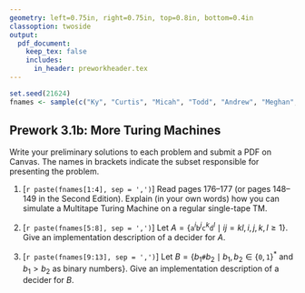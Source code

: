 ```yaml
---
geometry: left=0.75in, right=0.75in, top=0.8in, bottom=0.4in
classoption: twoside
output: 
  pdf_document:
    keep_tex: false
    includes:
      in_header: preworkheader.tex
---
```


```r
set.seed(21624)
fnames <- sample(c("Ky", "Curtis", "Micah", "Todd", "Andrew", "Meghan", "Allie", "David", "Connor", "Levi", "Ben", "Grace", "Joshua"))
```

## Prework 3.1b: More Turing Machines

Write your preliminary solutions to each problem and submit a PDF on Canvas. The names in brackets indicate the subset responsible for presenting the problem.

1. [`r paste(fnames[1:4], sep = ',')`] Read pages 176--177 (or pages 148--149 in the Second Edition). Explain (in your own words) how you can simulate a Multitape Turing Machine on a regular single-tape TM.

2. [`r paste(fnames[5:8], sep = ',')`]  Let $A = \{\mathtt{a}^i\mathtt{b}^j\mathtt{c}^k\mathtt{d}^l \mid ij = kl,\, i,j,k,l\geq 1\}$. Give an implementation description of a decider for $A$.

3. [`r paste(fnames[9:13], sep = ',')`]  Let $B = \{b_1\mathtt{\#}b_2 \mid b_1,b_2\in\{\mathtt{0},\mathtt{1}\}^\ast \text{ and } b_1 > b_2 \text{ as binary numbers}\}$. Give an implementation description of a decider for $B$.

\medskip
\mbox{}\xrfill[2pt]{1pt}\textsc{\small begin your solutions below this line}\xrfill[2pt]{1pt}\mbox{}

    